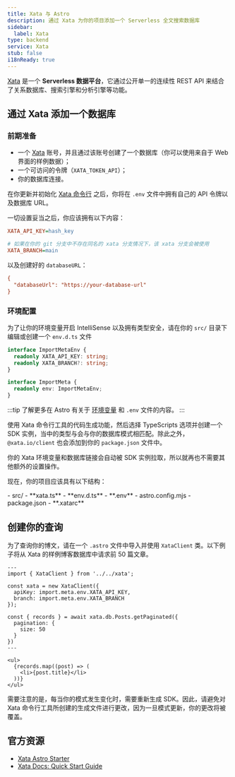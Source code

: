 ```yaml
---
title: Xata 与 Astro
description: 通过 Xata 为你的项目添加一个 Serverless 全文搜索数据库
sidebar:
  label: Xata
type: backend
service: Xata
stub: false
i18nReady: true
---
```


[Xata](https://xata.io) 是一个 **Serverless 数据平台**，它通过公开单一的连续性 REST API 来结合了关系数据库、搜索引擎和分析引擎等功能。

## 通过 Xata 添加一个数据库

### 前期准备

- 一个 [Xata](https://app.xata.io/signin) 账号，并且通过该账号创建了一个数据库（你可以使用来自于 Web 界面的样例数据）；
- 一个可访问的令牌（`XATA_TOKEN_API`）；
- 你的数据库连接。

在你更新并初始化 [Xata 命令行](https://xata.io/docs/getting-started/installation) 之后，你将在 `.env` 文件中拥有自己的 API 令牌以及数据库 URL。

一切设置妥当之后，你应该拥有以下内容：

```ini title=".env"
XATA_API_KEY=hash_key

# 如果在你的 git 分支中不存在同名的 xata 分支情况下，该 xata 分支会被使用
XATA_BRANCH=main
```

以及创建好的 `databaseURL`：

```ini title=".xatarc"
{
  "databaseUrl": "https://your-database-url"
}
```

### 环境配置

为了让你的环境变量开启 IntelliSense 以及拥有类型安全，请在你的 `src/` 目录下编辑或创建一个 `env.d.ts` 文件

```ts title="src/env.d.ts"
interface ImportMetaEnv {
  readonly XATA_API_KEY: string;
  readonly XATA_BRANCH?: string;
}

interface ImportMeta {
  readonly env: ImportMetaEnv;
}
```

:::tip
了解更多在 Astro 有关于 [环境变量](/zh-cn/guides/environment-variables/) 和 `.env` 文件的内容。
:::

使用 Xata 命令行工具的代码生成功能，然后选择 TypeScripts 选项并创建一个 SDK 实例，当中的类型与会与你的数据库模式相匹配。除此之外，`@xata.io/client` 也会添加到你的 `package.json` 文件中。

你的 Xata 环境变量和数据库链接会自动被 SDK 实例拉取，所以就再也不需要其他额外的设置操作。

现在，你的项目应该具有以下结构：

<FileTree title="Project Structure">
- src/
  - **xata.ts**
  - **env.d.ts**
- **.env**
- astro.config.mjs
- package.json
- **.xatarc**
</FileTree>

## 创建你的查询

为了查询你的博文，请在一个 `.astro` 文件中导入并使用 `XataClient` 类。以下例子将从 Xata 的样例博客数据库中请求前 50 篇文章。

```astro title="src/pages/blog/index.astro"
---
import { XataClient } from '../../xata';
 
const xata = new XataClient({
  apiKey: import.meta.env.XATA_API_KEY,
  branch: import.meta.env.XATA_BRANCH
});

const { records } = await xata.db.Posts.getPaginated({
  pagination: {
    size: 50
  }
})
---

<ul>
  {records.map((post) => (
    <li>{post.title}</li>
  ))}
</ul>
```

需要注意的是，每当你的模式发生变化时，需要重新生成 SDK。因此，请避免对 Xata 命令行工具所创建的生成文件进行更改，因为一旦模式更新，你的更改将被覆盖。


## 官方资源

- [Xata Astro Starter](https://github.com/xataio/examples/tree/main/apps/getting-started-astro)
- [Xata Docs: Quick Start Guide](https://xata.io/docs/getting-started/quickstart-astro)
